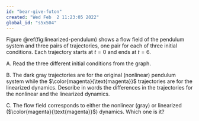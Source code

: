 ```yaml
---
id: "bear-give-futon"
created: "Wed Feb  2 11:23:05 2022"
global_id: "s5x504"
---
```


Figure \@ref(fig:linearized-pendulum) shows a flow field of the pendulum system and three pairs of trajectories, one pair for each of three initial conditions. Each trajectory starts at $t=0$ and ends at $t=6$. 

A. Read the three different initial conditions from the graph.

B. The dark gray trajectories are for the original (nonlinear) pendulum system while the $\color{magenta}{\text{magenta}}$ trajectories are for the linearized dynamics. Describe in words the differences in the trajectories for the nonlinear and the linearized dynamics.

C. The flow field corresponds to either the nonlinear (gray) or linearized  ($\color{magenta}{\text{magenta}}$) dynamics. Which one is it?

